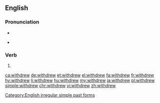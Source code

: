 ==English==

===Pronunciation===
* {{IPA|/wɪð.dru/|/wɪθ.dɹu/|lang=en}}
* {{audio|En-us-withdrew.ogg|Audio (US)|lang=en}}
*: {{rhymes|uː|lang=en}}

===Verb===
{{head|en|verb form}}

# {{en-simple past of|withdraw}}

[[Category:English irregular simple past forms]]

[[ca:withdrew]]
[[de:withdrew]]
[[et:withdrew]]
[[el:withdrew]]
[[fa:withdrew]]
[[fr:withdrew]]
[[hy:withdrew]]
[[li:withdrew]]
[[hu:withdrew]]
[[my:withdrew]]
[[ja:withdrew]]
[[pl:withdrew]]
[[simple:withdrew]]
[[chr:withdrew]]
[[vi:withdrew]]
[[zh:withdrew]]